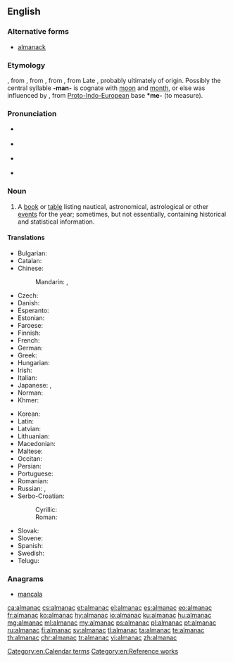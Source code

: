 ==English==

{{wikipedia}}

===Alternative forms===
* [[almanack]]

===Etymology===
{{etyl|fro|en}} {{term|almanach|lang=fro}}, from {{etyl|ML.|en}} {{term|almanachus|lang=la}}, from {{etyl|xaa|en}} {{term||tr=almanak||almanac, calendar|lang=ar}}, from {{etyl|ar|en}} {{term|مناخ|الْمُنَاخ|sc=Arab|lang=ar|climate}}, from Late {{etyl|grc|en}} {{term|ἀλμενιχιακά||calendar|sc=polytonic|lang=grc}}, probably ultimately of {{etyl|cop|en}} origin. Possibly the central syllable '''-man-''' is cognate with [[moon]] and [[month]], or else was influenced by {{etyl|ine-pro|en}} {{m|ine-pro|*mens-||moon, month}}, from [[Proto-Indo-European]] base '''*me-''' (to measure).

===Pronunciation===
* {{a|GenAm}} {{IPA|[ˈɔlmənæk]|[ˈæl-]|lang=en}}
* {{a|cot-caught|Canada}} {{IPA|[ˈɑlmənæk]|[ˈæl-]|lang=en}}
* {{a|RP}} {{IPA|[ˈɔːlmənæk]|[ˈɒl-]|lang=en}}
* {{hyphenation|al|ma|nac|lang=en}}

===Noun===
{{en-noun}}

# {{context|astronomy|navigation|lang=en}} A [[book]] or [[table]] listing nautical, astronomical, astrological or other [[event]]s for the year; sometimes, but not essentially, containing historical and statistical information.

====Translations====
{{trans-top|book or table listing astronomical, nautical or other events for the year}}
* Bulgarian: {{t+|bg|алмана́х|m}}
* Catalan: {{t|ca|almanac|m}}
* Chinese:
*: Mandarin: {{t+|cmn|年鑒|sc=Hani}}, {{t+|cmn|年鉴|tr=niánjiàn|sc=Hani}}
* Czech: {{t+|cs|almanach|m}}
* Danish: {{t|da|almanak|c}}
* Esperanto: {{t|eo|almanako}}
* Estonian: {{t|et|almanahh}}
* Faroese: {{t+|fo|álmanakki|m}}
* Finnish: {{t+|fi|almanakka}}
* French: {{t+|fr|almanach|m}}
* German: {{t+|de|Almanach|m}}
* Greek: {{t+|el|αλμανάκ|n}}
* Hungarian: {{t+|hu|almanach}}
* Irish: {{t|ga|almanag|m}}
* Italian: {{t+|it|almanacco|m}}
* Japanese: {{t|ja|年鑑|tr=ねんかん, nenkan|sc=Jpan}}, {{t|ja|アルマナック|tr=arumanakku|sc=Jpan}}
* Norman: {{t|nrf|almonnas|m}}
* Khmer: {{t|km|មហាសង្ក្រាន្ត|tr=mea’haa sɑngkraan|sc=Khmr}}
{{trans-mid}}
* Korean: {{t+|ko|연감|sc=Kore}}
* Latin: {{t|la|almanacus|m}}
* Latvian: {{t|lv|almanahs|m}}
* Lithuanian: {{t-needed|lt}}
* Macedonian: {{t|mk|алманах|m|tr=álmanah|sc=Cyrl}}
* Maltese: {{t|mt|almanak|m}}
* Occitan: {{t-needed|oc}}
* Persian: {{t+|fa|زیگ|tr=zig}}
* Portuguese: {{t+|pt|almanaque|m}}
* Romanian: {{t-needed|ro}}
* Russian: {{t+|ru|альмана́х|m}}, {{t+|ru|ежего́дник|m|sc=Cyrl}}
* Serbo-Croatian:
*: Cyrillic: {{t|sh|алманах|m}}
*: Roman: {{t|sh|almanah|m}}
* Slovak: {{t|sk|almanach|m}}
* Slovene: {{t|sl|almanah|m}}
* Spanish: {{t+|es|almanaque|m}}
* Swedish: {{t+|sv|almanacka|c}}
* Telugu: {{t+|te|పంచాంగము}}
{{trans-bottom}}

===Anagrams===
* [[mancala#English|mancala]]

[[Category:en:Calendar terms]]
[[Category:en:Reference works]]

[[ca:almanac]]
[[cs:almanac]]
[[et:almanac]]
[[el:almanac]]
[[es:almanac]]
[[eo:almanac]]
[[fr:almanac]]
[[ko:almanac]]
[[hy:almanac]]
[[io:almanac]]
[[ku:almanac]]
[[hu:almanac]]
[[mg:almanac]]
[[ml:almanac]]
[[my:almanac]]
[[ps:almanac]]
[[pl:almanac]]
[[pt:almanac]]
[[ru:almanac]]
[[fi:almanac]]
[[sv:almanac]]
[[tl:almanac]]
[[ta:almanac]]
[[te:almanac]]
[[th:almanac]]
[[chr:almanac]]
[[tr:almanac]]
[[vi:almanac]]
[[zh:almanac]]
